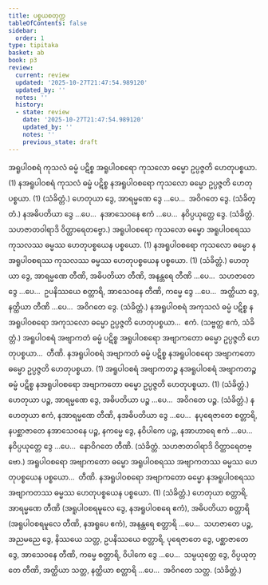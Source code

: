```yaml
---
title: ပစ္စယစတုက္က
tableOfContents: false
sidebar:
  order: 1
type: tipitaka
basket: ab
book: p3
review:
  current: review
  updated: '2025-10-27T21:47:54.989120'
  updated_by: ''
  notes: ''
  history:
  - state: review
    date: '2025-10-27T21:47:54.989120'
    updated_by: ''
    notes: ''
    previous_state: draft
---
```



<ReviewStatus review={frontmatter.review} showDetails={true} />

<HypothesisAnnotation frontmatter={frontmatter} />

<DynamicBreadcrumb />

<Division number="77" book="p3" e="ch" v="39" p="444">

<Paragraph number="2540" book="p3">
အရူပါဝစရံ ကုသလံ ဓမ္မံ ပဋိစ္စ အရူပါဝစရော ကုသလော ဓမ္မော ဥပ္ပဇ္ဇတိ ဟေတုပစ္စယာ. (1)
</Paragraph>

<Paragraph number="2541" book="p3">
နအရူပါဝစရံ ကုသလံ ဓမ္မံ ပဋိစ္စ နအရူပါဝစရော ကုသလော ဓမ္မော ဥပ္ပဇ္ဇတိ ဟေတုပစ္စယာ. (1) (သံခိတ္တံ.)
</Paragraph>

</Division>
<Division number="78" book="p3" e="ch" v="39" p="445">

<Paragraph number="2542" book="p3">
ဟေတုယာ ဒွေ, အာရမ္မဏေ ဒွေ …ပေ…  အဝိဂတေ ဒွေ. (သံခိတ္တံ.)
</Paragraph>

<Paragraph number="2543" book="p3">
နအဓိပတိယာ ဒွေ …ပေ…  နအာသေဝနေ ဧကံ …ပေ…  နဝိပ္ပယုတ္တေ ဒွေ. (သံခိတ္တံ. သဟဇာတဝါရာဒိ ဝိတ္ထာရေတဗ္ဗော.)
</Paragraph>

</Division>
<Division number="79" book="p3" e="ch" v="39" p="445">

<Paragraph number="2544" book="p3">
အရူပါဝစရော ကုသလော ဓမ္မော အရူပါဝစရဿ ကုသလဿ ဓမ္မဿ ဟေတုပစ္စယေန ပစ္စယော. (1)
</Paragraph>

<Paragraph number="2545" book="p3">
နအရူပါဝစရော ကုသလော ဓမ္မော နအရူပါဝစရဿ ကုသလဿ ဓမ္မဿ ဟေတုပစ္စယေန ပစ္စယော. (1) (သံခိတ္တံ.)
</Paragraph>

</Division>
<Division number="80" book="p3" e="ch" v="39" p="445">

<Paragraph number="2546" book="p3">
ဟေတုယာ ဒွေ, အာရမ္မဏေ တီဏိ, အဓိပတိယာ တီဏိ, အနန္တရေ တီဏိ …ပေ…  သဟဇာတေ ဒွေ …ပေ…  ဥပနိဿယေ စတ္တာရိ, အာသေဝနေ တီဏိ, ကမ္မေ ဒွေ …ပေ…  အတ္ထိယာ ဒွေ, နတ္ထိယာ တီဏိ …ပေ…  အဝိဂတေ ဒွေ. (သံခိတ္တံ.)
</Paragraph>

</Division>
<Division number="81" book="p3" e="ch" v="39" p="445">

<Paragraph number="2547" book="p3">
နအရူပါဝစရံ အကုသလံ ဓမ္မံ ပဋိစ္စ နအရူပါဝစရော အကုသလော ဓမ္မော ဥပ္ပဇ္ဇတိ ဟေတုပစ္စယာ…  ဧကံ. (သဗ္ဗတ္ထ ဧကံ, သံခိတ္တံ.)
</Paragraph>

<Paragraph number="2548" book="p3">
အရူပါဝစရံ အဗျာကတံ ဓမ္မံ ပဋိစ္စ အရူပါဝစရော အဗျာကတော ဓမ္မော ဥပ္ပဇ္ဇတိ ဟေတုပစ္စယာ…  တီဏိ.
</Paragraph>

<Paragraph number="2549" book="p3">
နအရူပါဝစရံ အဗျာကတံ ဓမ္မံ ပဋိစ္စ နအရူပါဝစရော အဗျာကတော ဓမ္မော ဥပ္ပဇ္ဇတိ ဟေတုပစ္စယာ. (1)
</Paragraph>

<Paragraph number="2550" book="p3">
အရူပါဝစရံ အဗျာကတဉ္စ နအရူပါဝစရံ အဗျာကတဉ္စ ဓမ္မံ ပဋိစ္စ နအရူပါဝစရော အဗျာကတော ဓမ္မော ဥပ္ပဇ္ဇတိ ဟေတုပစ္စယာ. (1) (သံခိတ္တံ.)
</Paragraph>

</Division>
<Division number="82" book="p3" e="ch" v="39" p="445">

<Paragraph number="2551" book="p3">
ဟေတုယာ ပဉ္စ, အာရမ္မဏေ ဒွေ, အဓိပတိယာ ပဉ္စ …ပေ…  အဝိဂတေ ပဉ္စ. (သံခိတ္တံ.)
</Paragraph>

<Paragraph number="2552" book="p3">
နဟေတုယာ ဧကံ, နအာရမ္မဏေ တီဏိ, နအဓိပတိယာ ဒွေ …ပေ…  နပုရေဇာတေ စတ္တာရိ, နပစ္ဆာဇာတေ နအာသေဝနေ ပဉ္စ, နကမ္မေ ဒွေ, နဝိပါကေ ပဉ္စ, နအာဟာရေ ဧကံ …ပေ…  နဝိပ္ပယုတ္တေ ဒွေ …ပေ…  နောဝိဂတေ တီဏိ. (သံခိတ္တံ. သဟဇာတဝါရာဒိ ဝိတ္ထာရေတဗ္ဗော.)
</Paragraph>

</Division>
<Division number="83" book="p3" e="ch" v="39" p="445">

<Paragraph number="2553" book="p3">
အရူပါဝစရော အဗျာကတော ဓမ္မော အရူပါဝစရဿ အဗျာကတဿ ဓမ္မဿ ဟေတုပစ္စယေန ပစ္စယော…  တီဏိ.
</Paragraph>

<Paragraph number="2554" book="p3">
နအရူပါဝစရော အဗျာကတော ဓမ္မော နအရူပါဝစရဿ အဗျာကတဿ ဓမ္မဿ ဟေတုပစ္စယေန ပစ္စယော. (1) (သံခိတ္တံ.)
</Paragraph>

</Division>
<Division number="84" book="p3" e="ch" v="39" p="446">

<Paragraph number="2555" book="p3">
ဟေတုယာ စတ္တာရိ, အာရမ္မဏေ တီဏိ (အရူပါဝစရမူလေ ဒွေ, နအရူပါဝစရေ ဧကံ), အဓိပတိယာ စတ္တာရိ (အရူပါဝစရမူလေ တီဏိ, နအရူပေ ဧကံ), အနန္တရေ စတ္တာရိ …ပေ…  သဟဇာတေ ပဉ္စ, အညမညေ ဒွေ, နိဿယေ သတ္တ, ဥပနိဿယေ စတ္တာရိ, ပုရေဇာတေ ဒွေ, ပစ္ဆာဇာတေ ဒွေ, အာသေဝနေ တီဏိ, ကမ္မေ စတ္တာရိ, ဝိပါကေ ဒွေ …ပေ…  သမ္ပယုတ္တေ ဒွေ, ဝိပ္ပယုတ္တေ တီဏိ, အတ္ထိယာ သတ္တ, နတ္ထိယာ စတ္တာရိ …ပေ…  အဝိဂတေ သတ္တ. (သံခိတ္တံ.)
</Paragraph>
</Division>